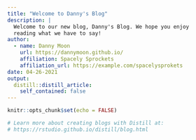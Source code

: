```yaml
---
title: "Welcome to Danny's Blog"
description: |
  Welcome to our new blog, Danny's Blog. We hope you enjoy 
  reading what we have to say!
author:
  - name: Danny Moon
    url: https://dannymoon.github.io/
    affiliation: Spacely Sprockets
    affiliation_url: https://example.com/spacelysprokets
date: 04-26-2021
output:
  distill::distill_article:
    self_contained: false
---
```


```r
knitr::opts_chunk$set(echo = FALSE)

# Learn more about creating blogs with Distill at:
# https://rstudio.github.io/distill/blog.html

```



